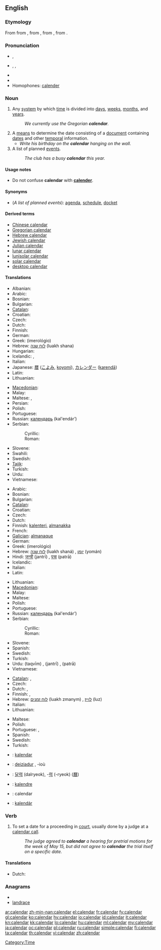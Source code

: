 {{wikipedia}}
{{Wikisource1911Enc|Calendar}}
==English==

===Etymology===
From {{etyl|fro}} {{term|calendier}} from {{etyl|la}} {{term|calendarium||account book}}, from {{term|calendae||the first day of the month}}, from {{term|calare||to announce solemnly, to call out (the sighting of the new moon)}}, from {{proto|Indo-European|kel-}}.

===Pronunciation===
* {{a|RP}} {{IPA|/ˈkæl.ən.də/}}, {{SAMPA|/"k{l.@n.d@/}}
* {{a|US}} {{enPR|kălʹəndər}}, {{IPA|/ˈkæl.ən.dɚ/}}, {{SAMPA|/"k{l.@n.d@`/}}
* {{Audio|en-us-calendar.ogg|Audio (US)}}
* {{rhymes|əndə(r)}}
* Homophones: [[calender]]

===Noun===
{{en-noun}}

# Any [[system]] by which [[time]] is divided into [[day]]s, [[week]]s, [[month]]s, and [[year]]s.
#: ''We currently use the Gregorian '''calendar'''.''
# A [[means]] to determine the date consisting of a [[document]] containing [[date]]s and other [[temporal]] information.
#* ''Write his birthday on the '''calendar''' hanging on the wall.''
# A list of planned [[event]]s.
#: ''The club has a busy '''calendar''' this year.''

====Usage notes====
* Do not confuse '''calendar''' with '''[[calender]]'''.

====Synonyms====
* (''A list of planned events''): [[agenda]], [[schedule]], [[docket]]

====Derived terms====
* [[Chinese calendar]]
* [[Gregorian calendar]]
* [[Hebrew calendar]]
* [[Jewish calendar]]
* [[Julian calendar]]
* [[lunar calendar]]
* [[lunisolar calendar]]
* [[solar calendar]]
* [[desktop calendar]]

====Translations====
{{trans-top|system by which time is divided}}
* Albanian: {{t|sq|kalendari|m|xs=Albanian}}
* Arabic: {{t-|ar|تقويم|alt=تَقْوِيم|tr=taqwiim}}
* Bosnian: {{t-|bs|kalendar|m}}
* Bulgarian: {{t-|bg|календар|m}}
* [[Catalan]]: {{t-|ca|calendari|m}}
* Croatian: {{t+|hr|kalendar|m}}
* Czech: {{t-|cs|kalendář|m}}
* Dutch: {{t+|nl|kalender|m}}
* Finnish: {{t+|fi|kalenteri}}
* German: {{t+|de|Kalender|m}}
* Greek: {{t+|el|ημερολόγιο|n}} (imerológio)
* Hebrew: [[לוח שנה]] (luakh shana) {{m}}
* Hungarian: {{t+|hu|naptár}}
* Icelandic: {{t-|is|tímatal|n}}, {{t+|is|dagatal|n}}
* Italian: {{t+|it|calendario|m}}
* Japanese: [[暦]] ([[こよみ]], [[koyomi]]), [[カレンダー]] ([[karendā]])
* Latin: {{t-|la|calendarium|m}}
* Lithuanian: {{t-|lt|kalendorius|m|xs=Lithuanian}}
{{trans-mid}}
* [[Macedonian]]: {{tø|mk|календар|m|xs=Macedonian}}
* Malay: {{t+|ms|kalendar|xs=Malay}}
* Maltese: {{t-|mt|kalendarju|xs=Maltese}}, {{t-|mt|almanakk|xs=Maltese}}
* Persian: {{t+|fa|تقویم|xs=Persian}}
* Polish: {{t+|pl|kalendarz|m}}
* Portuguese: {{t+|pt|calendário|m}}
* Russian: [[календарь]] (kal'endár’) {{m}}
* Serbian:
*: Cyrillic: {{t-|sr|календар|m|sc=Cyrl}}
*: Roman: {{t-|sr|kalendar|m}}
* Slovene: {{t+|sl|koledar|m}}
* Swahili: {{t|sw|kalenda|xs=Swahili}}
* Swedish: {{t-|sv|kalender|c}}
* [[Tajik]]: {{t-|tg|тақвим|sc=Cyrl|xs=Tajik}}
* Turkish: {{t|tr|takvim}}
* Urdu: {{t-|ur|تقویم|xs=Urdu}}
* Vietnamese: {{t|vi|lịch|xs=Vietnamese}}
{{trans-bottom}}

{{trans-top|means to determine the date}}
* Arabic: {{t-|ar|تقويم|alt=تَقْوِيم|tr=taqwiim}}
* Bosnian: {{t-|bs|kalendar|m}}
* Bulgarian: {{t-|bg|календар|tr=kalendar}}
* [[Catalan]]: {{t-|ca|calendari|m}}
* Croatian: {{t+|hr|kalendar|m}}
* Czech: {{t-|cs|kalendář|m}}
* Dutch: {{t+|nl|kalender|m}}
* Finnish: [[kalenteri]], {{qualifier|archaic}} [[almanakka]]
* French: {{t+|fr|calendrier|m}}
* [[Galician]]: [[almanaque]] {{m}}
* German: {{t+|de|Kalender|m}}
* Greek: {{t+|el|ημερολόγιο|n}} (imerológio)
* Hebrew: [[לוח שנה]] (luakh shaná) {{m}}, [[יומן]] (yomán) {{m}}
* Hindi: [[जन्त्री]] (jantrī) {{f}}, [[पत्रा]] (patrā) {{m}}
* Icelandic: {{t+|is|dagatal|n}}
* Italian: {{t+|it|calendario|m}}
* Latin: {{t-|la|calendarium|m}}
{{trans-mid}}
* Lithuanian: {{t-|lt|kalendorius|m|xs=Lithuanian}}
* [[Macedonian]]: {{tø|mk|календар|m|xs=Macedonian}}
* Malay: {{t+|ms|kalendar|xs=Malay}}
* Maltese: {{t-|mt|kalendarju|xs=Maltese}}
* Polish: {{t+|pl|kalendarz|m}}
* Portuguese: {{t+|pt|calendário|m}}
* Russian: [[календарь]] (kal'endár’) {{m}}
* Serbian:
*: Cyrillic: {{t-|sr|календар|m|sc=Cyrl}}
*: Roman: {{t-|sr|kalendar|m}}
* Slovene: {{t+|sl|koledar|m}}
* Spanish: {{t+|es|calendario|m}}
* Swedish: {{t-|sv|kalender|c}}
* Turkish: {{t|tr|takvim}}
* Urdu: {{ur-Arab|[[تقویم]]}} (taqvīm) {{f}}, {{ur-Arab|[[جنتری]]}} (jantrī) {{f}}, {{ur-Arab|[[پترا]]}} (patrā) {{m}}
* Vietnamese: {{t|vi|lịch|xs=Vietnamese}}
{{trans-bottom}}

{{trans-top|a list of planned events}}
* [[Catalan]]: {{t-|ca|calendari|m}}, {{t+|ca|agenda|f}}
* Czech: {{t-|cs|kalendář|m}}
* Dutch: {{t+|nl|agenda|m}}, {{t-|nl|schema|n}}
* Finnish: {{t-|fi|toimintakalenteri}}, {{t-|fi|aikataulu}}
* Hebrew: [[לוח זמנים]] (luakh zmanym) {{m}}, [[לוײז]] (luz) {{m}}
* Italian: {{t+|it|calendario|m}}
* Lithuanian: {{t-|lt|kalendorius|m|xs=Lithuanian}}
{{trans-mid}}
* Maltese: {{t-|mt|kalendarju|xs=Maltese}}
* Polish: {{t+|pl|kalendarz|m}}
* Portuguese: {{t+|pt|agenda|f}}, {{t+|pt|calendário|m}}
* Spanish: {{t+|es|agenda}}
* Swedish: {{t+|sv|agenda|c}}
* Turkish: {{t|tr|takvim}}
{{trans-bottom}}

{{checktrans-top}}
* {{ttbc|Albanian}}: [[kalendar]] {{m}}
* {{ttbc|Breton}}: [[deiziadur]] {{m}}, -ioù
* {{ttbc|Korean}}: [[달력]] (dalryeok), -[[력]] (-ryeok) ([[曆]])
* {{ttbc|Novial}}: [[kalendre]]
* {{ttbc|Romanian}}: calendar {{n}}
* {{ttbc|Slovak}}: [[kalendár]] {{m}}
{{checktrans-bottom}}

===Verb===
{{en-verb}}

# {{legal}} To set a date for a proceeding in [[court]], usually done by a judge at a [[calendar call]].
#: ''The judge agreed to '''calendar''' a hearing for pretrial motions for the week of May 15, but did not agree to '''calendar''' the trial itself on a specific date.''

====Translations====
{{trans-top|to set a date for a proceeding in court}}
* Dutch: {{t-|nl|vastleggen}}
{{trans-mid}}
{{trans-bottom}}

===Anagrams===
* {{alphagram|aacdelnr}}
* [[landrace#English|landrace]]

[[Category:Time]]

[[ar:calendar]]
[[zh-min-nan:calendar]]
[[el:calendar]]
[[fr:calendar]]
[[fy:calendar]]
[[gl:calendar]]
[[ko:calendar]]
[[hy:calendar]]
[[io:calendar]]
[[id:calendar]]
[[it:calendar]]
[[kn:calendar]]
[[kk:calendar]]
[[lo:calendar]]
[[hu:calendar]]
[[ml:calendar]]
[[my:calendar]]
[[ja:calendar]]
[[oc:calendar]]
[[pl:calendar]]
[[ru:calendar]]
[[simple:calendar]]
[[fi:calendar]]
[[ta:calendar]]
[[th:calendar]]
[[vi:calendar]]
[[zh:calendar]]